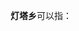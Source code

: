 '''灯塔乡'''可以指：
{{PRC admin/disambig|23/12/21/207/000|51/13/24/231/000|63/26/22/207/000}}
{{disambig|cat=三字中国乡名消歧义}}